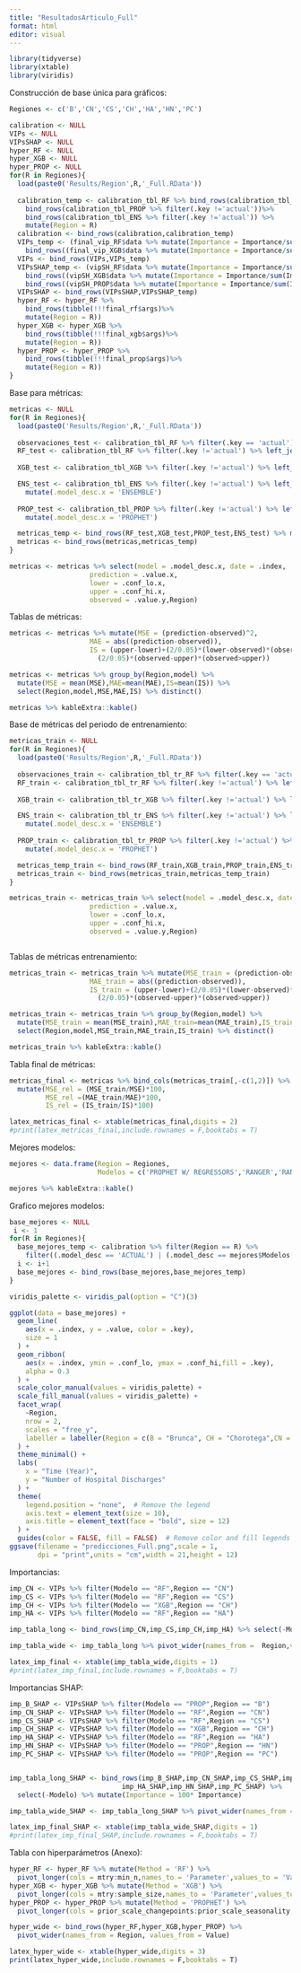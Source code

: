 ```yaml
---
title: "ResultadosArticulo_Full"
format: html
editor: visual
---
```


```r
library(tidyverse)
library(xtable)
library(viridis)
```

Construcción de base única para gráficos:

```r
Regiones <- c('B','CN','CS','CH','HA','HN','PC')

calibration <- NULL
VIPs <- NULL
VIPsSHAP <- NULL
hyper_RF <- NULL
hyper_XGB <- NULL
hyper_PROP <- NULL
for(R in Regiones){
  load(paste0('Results/Region',R,'_Full.RData'))
  
  calibration_temp <- calibration_tbl_RF %>% bind_rows(calibration_tbl_XGB %>% filter(.key !='actual')) %>%
    bind_rows(calibration_tbl_PROP %>% filter(.key !='actual'))%>%
    bind_rows(calibration_tbl_ENS %>% filter(.key !='actual')) %>%
    mutate(Region = R)
  calibration <- bind_rows(calibration,calibration_temp)
  VIPs_temp <- (final_vip_RF$data %>% mutate(Importance = Importance/sum(Importance),Modelo = 'RF',Region = R))%>%
    bind_rows((final_vip_XGB$data %>% mutate(Importance = Importance/sum(Importance),Modelo = 'XGB',Region = R)))
  VIPs <- bind_rows(VIPs,VIPs_temp)
  VIPsSHAP_temp <- (vipSH_RF$data %>% mutate(Importance = Importance/sum(Importance),Modelo = 'RF',Region = R))%>%
    bind_rows((vipSH_XGB$data %>% mutate(Importance = Importance/sum(Importance),Modelo = 'XGB',Region = R))) %>%
    bind_rows((vipSH_PROP$data %>% mutate(Importance = Importance/sum(Importance),Modelo = 'PROP',Region = R)))
  VIPsSHAP <- bind_rows(VIPsSHAP,VIPsSHAP_temp)
  hyper_RF <- hyper_RF %>%
    bind_rows(tibble(!!!final_rf$args)%>%
    mutate(Region = R))
  hyper_XGB <- hyper_XGB %>%
    bind_rows(tibble(!!!final_xgb$args)%>%
    mutate(Region = R))
  hyper_PROP <- hyper_PROP %>%
    bind_rows(tibble(!!!final_prop$args)%>%
    mutate(Region = R))
}
```

Base para métricas:

```r
metricas <- NULL
for(R in Regiones){
  load(paste0('Results/Region',R,'_Full.RData'))
  
  observaciones_test <- calibration_tbl_RF %>% filter(.key == 'actual') 
  RF_test <- calibration_tbl_RF %>% filter(.key !='actual') %>% left_join(observaciones_test,by = '.index')
  
  XGB_test <- calibration_tbl_XGB %>% filter(.key !='actual') %>% left_join(observaciones_test,by = '.index')  

  ENS_test <- calibration_tbl_ENS %>% filter(.key !='actual') %>% left_join(observaciones_test,by = '.index') %>% 
    mutate(.model_desc.x = 'ENSEMBLE')
  
  PROP_test <- calibration_tbl_PROP %>% filter(.key !='actual') %>% left_join(observaciones_test,by = '.index') %>% 
    mutate(.model_desc.x = 'PROPHET')

  metricas_temp <- bind_rows(RF_test,XGB_test,PROP_test,ENS_test) %>% mutate(Region = R)
  metricas <- bind_rows(metricas,metricas_temp)
}

metricas <- metricas %>% select(model = .model_desc.x, date = .index,
                    prediction = .value.x,
                    lower = .conf_lo.x,
                    upper = .conf_hi.x,
                    observed = .value.y,Region) 


```

Tablas de métricas:

```r
metricas <- metricas %>% mutate(MSE = (prediction-observed)^2,
                    MAE = abs((prediction-observed)),
                    IS = (upper-lower)+(2/0.05)*(lower-observed)*(observed<lower)+
                      (2/0.05)*(observed-upper)*(observed>upper))

metricas <- metricas %>% group_by(Region,model) %>%
  mutate(MSE = mean(MSE),MAE=mean(MAE),IS=mean(IS)) %>%
  select(Region,model,MSE,MAE,IS) %>% distinct() 

metricas %>% kableExtra::kable()
```

Base de métricas del periodo de entrenamiento:

```r
metricas_train <- NULL
for(R in Regiones){
  load(paste0('Results/Region',R,'_Full.RData'))
  
  observaciones_train <- calibration_tbl_tr_RF %>% filter(.key == 'actual') 
  RF_train <- calibration_tbl_tr_RF %>% filter(.key !='actual') %>% left_join(observaciones_train,by = '.index')
  
  XGB_train <- calibration_tbl_tr_XGB %>% filter(.key !='actual') %>% left_join(observaciones_train,by = '.index')  

  ENS_train <- calibration_tbl_tr_ENS %>% filter(.key !='actual') %>% left_join(observaciones_train,by = '.index') %>% 
    mutate(.model_desc.x = 'ENSEMBLE')
  
  PROP_train <- calibration_tbl_tr_PROP %>% filter(.key !='actual') %>% left_join(observaciones_train,by = '.index') %>% 
    mutate(.model_desc.x = 'PROPHET')

  metricas_temp_train <- bind_rows(RF_train,XGB_train,PROP_train,ENS_train) %>% mutate(Region = R)
  metricas_train <- bind_rows(metricas_train,metricas_temp_train)
}

metricas_train <- metricas_train %>% select(model = .model_desc.x, date = .index,
                    prediction = .value.x,
                    lower = .conf_lo.x,
                    upper = .conf_hi.x,
                    observed = .value.y,Region) 



```

Tablas de métricas entrenamiento:

```r
metricas_train <- metricas_train %>% mutate(MSE_train = (prediction-observed)^2,
                    MAE_train = abs((prediction-observed)),
                    IS_train = (upper-lower)+(2/0.05)*(lower-observed)*(observed<lower)+
                      (2/0.05)*(observed-upper)*(observed>upper))

metricas_train <- metricas_train %>% group_by(Region,model) %>%
  mutate(MSE_train = mean(MSE_train),MAE_train=mean(MAE_train),IS_train=mean(IS_train)) %>%
  select(Region,model,MSE_train,MAE_train,IS_train) %>% distinct()

metricas_train %>% kableExtra::kable()
```

Tabla final de métricas:

```r
metricas_final <- metricas %>% bind_cols(metricas_train[,-c(1,2)]) %>% 
  mutate(MSE_rel = (MSE_train/MSE)*100,
         MSE_rel =(MAE_train/MAE)*100,
         IS_rel = (IS_train/IS)*100)

latex_metricas_final <- xtable(metricas_final,digits = 2)
#print(latex_metricas_final,include.rownames = F,booktabs = T)
```

Mejores modelos:

```r
mejores <- data.frame(Region = Regiones,
                      Modelos = c('PROPHET W/ REGRESSORS','RANGER','RANGER','XGBOOST','RANGER','PROPHET W/ REGRESSORS','PROPHET W/ REGRESSORS'))

mejores %>% kableExtra::kable()
```

Grafico mejores modelos:

```r
base_mejores <- NULL
 i <- 1
for(R in Regiones){
  base_mejores_temp <- calibration %>% filter(Region == R) %>%
    filter((.model_desc == 'ACTUAL') | (.model_desc == mejores$Modelos[i]))
  i <- i+1
  base_mejores <- bind_rows(base_mejores,base_mejores_temp)
}

viridis_palette <- viridis_pal(option = "C")(3) 

ggplot(data = base_mejores) +
  geom_line(
    aes(x = .index, y = .value, color = .key),
    size = 1
  ) +
  geom_ribbon(
    aes(x = .index, ymin = .conf_lo, ymax = .conf_hi,fill = .key),
    alpha = 0.3
  ) +
  scale_color_manual(values = viridis_palette) +
  scale_fill_manual(values = viridis_palette) +
  facet_wrap(
    ~Region,
    nrow = 2,
    scales = "free_y",
    labeller = labeller(Region = c(B = "Brunca", CH = "Chorotega",CN = "Central Norte",CS = "Central Sur",HA = "Huetar Atlantica",HN = "Huetar Norte",PC = "Pacifico Central"))
  ) +
  theme_minimal() +
  labs(
    x = "Time (Year)",
    y = "Number of Hospital Discharges"
  ) +
  theme(
    legend.position = "none",  # Remove the legend
    axis.text = element_text(size = 10),
    axis.title = element_text(face = "bold", size = 12)
  ) +
  guides(color = FALSE, fill = FALSE)  # Remove color and fill legends
ggsave(filename = "predicciones_Full.png",scale = 1,
       dpi = "print",units = "cm",width = 21,height = 12)
```

Importancias:

```r
imp_CN <- VIPs %>% filter(Modelo == "RF",Region == "CN") 
imp_CS <- VIPs %>% filter(Modelo == "RF",Region == "CS")
imp_CH <- VIPs %>% filter(Modelo == "XGB",Region == "CH")
imp_HA <- VIPs %>% filter(Modelo == "RF",Region == "HA")

imp_tabla_long <- bind_rows(imp_CN,imp_CS,imp_CH,imp_HA) %>% select(-Modelo) %>% mutate(Importance = 100* Importance)

imp_tabla_wide <- imp_tabla_long %>% pivot_wider(names_from =  Region,values_from = Importance)

latex_imp_final <- xtable(imp_tabla_wide,digits = 1)
#print(latex_imp_final,include.rownames = F,booktabs = T)
```

Importancias SHAP:

```r
imp_B_SHAP <- VIPsSHAP %>% filter(Modelo == "PROP",Region == "B")
imp_CN_SHAP <- VIPsSHAP %>% filter(Modelo == "RF",Region == "CN") 
imp_CS_SHAP <- VIPsSHAP %>% filter(Modelo == "RF",Region == "CS")
imp_CH_SHAP <- VIPsSHAP %>% filter(Modelo == "XGB",Region == "CH")
imp_HA_SHAP <- VIPsSHAP %>% filter(Modelo == "RF",Region == "HA")
imp_HN_SHAP <- VIPsSHAP %>% filter(Modelo == "PROP",Region == "HN")
imp_PC_SHAP <- VIPsSHAP %>% filter(Modelo == "PROP",Region == "PC")


imp_tabla_long_SHAP <- bind_rows(imp_B_SHAP,imp_CN_SHAP,imp_CS_SHAP,imp_CH_SHAP,
                            imp_HA_SHAP,imp_HN_SHAP,imp_PC_SHAP) %>% 
  select(-Modelo) %>% mutate(Importance = 100* Importance)

imp_tabla_wide_SHAP <- imp_tabla_long_SHAP %>% pivot_wider(names_from =  Region,values_from = Importance)

latex_imp_final_SHAP <- xtable(imp_tabla_wide_SHAP,digits = 1)
#print(latex_imp_final_SHAP,include.rownames = F,booktabs = T)
```

Tabla con hiperparámetros (Anexo):

```r
hyper_RF <- hyper_RF %>% mutate(Method = 'RF') %>% 
  pivot_longer(cols = mtry:min_n,names_to = 'Parameter',values_to = 'Value')
hyper_XGB <- hyper_XGB %>% mutate(Method = 'XGB') %>% 
  pivot_longer(cols = mtry:sample_size,names_to = 'Parameter',values_to = 'Value')
hyper_PROP <- hyper_PROP %>% mutate(Method = 'PROPHET') %>% 
  pivot_longer(cols = prior_scale_changepoints:prior_scale_seasonality,names_to = 'Parameter',values_to = 'Value')

hyper_wide <- bind_rows(hyper_RF,hyper_XGB,hyper_PROP) %>%
  pivot_wider(names_from = Region, values_from = Value)

latex_hyper_wide <- xtable(hyper_wide,digits = 3)
print(latex_hyper_wide,include.rownames = F,booktabs = T)
```
